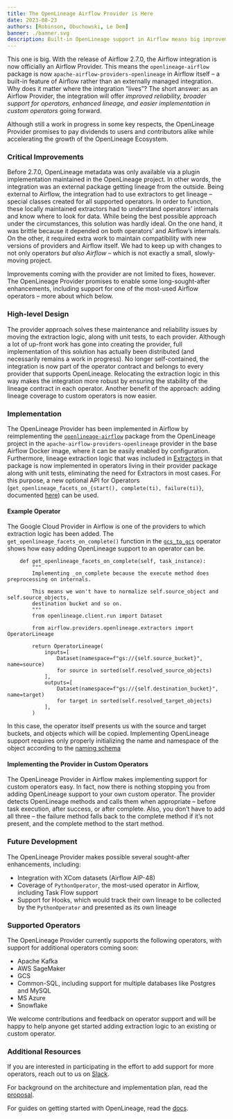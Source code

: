 ```yaml
---
title: The OpenLineage Airflow Provider is Here
date: 2023-08-23
authors: [Robinson, Obuchowski, Le Dem]
banner: ./banner.svg
description: Built-in OpenLineage support in Airflow means big improvements in reliability, lineage output, and custom operator implementation.
---
```


This one is big. With the release of Airflow 2.7.0, the Airflow integration is now officially an Airflow Provider. This means the `openlineage-airflow` package is now `apache-airflow-providers-openlineage` in Airflow itself – a built-in feature of Airflow rather than an externally managed integration. Why does it matter where the integration “lives”? The short answer: as an Airflow Provider, the integration will offer *improved reliability, broader support for operators, enhanced lineage, and easier implementation in custom operators* going forward. 

Although still a work in progress in some key respects, the OpenLineage Provider promises to pay dividends to users and contributors alike while accelerating the growth of the OpenLineage Ecosystem.

<!--truncate-->

### Critical Improvements

Before 2.7.0, OpenLineage metadata was only available via a plugin implementation maintained in the OpenLineage project. In other words, the integration was an external package getting lineage from the outside. Being external to Airflow, the integration had to use extractors to get lineage – special classes created for all supported operators. In order to function, these locally maintained extractors had to understand operators’ internals and know where to look for data. While being the best possible approach under the circumstances, this solution was hardly ideal. On the one hand, it was brittle because it depended on both operators’ and Airflow’s internals. On the other, it required extra work to maintain compatibility with new versions of providers and Airflow itself. We had to keep up with changes to not only operators *but also Airflow* – which is not exactly a small, slowly-moving project.

Improvements coming with the provider are not limited to fixes, however. The OpenLineage Provider promises to enable some long-sought-after enhancements, including support for one of the most-used Airflow operators – more about which below. 

### High-level Design

The provider approach solves these maintenance and reliability issues by moving the extraction logic, along with unit tests, to each provider. Although a lot of up-front work has gone into creating the provider, full implementation of this solution has actually been distributed (and necessarily remains a work in progress). No longer self-contained, the integration is now part of the operator contract and belongs to every provider that supports OpenLineage. Relocating the extraction logic in this way makes the integration more robust by ensuring the stability of the lineage contract in each operator. Another benefit of the approach: adding lineage coverage to custom operators is now easier.    

### Implementation

The OpenLineage Provider has been implemented in Airflow by reimplementing the [`openlineage-airflow`](https://github.com/OpenLineage/OpenLineage/tree/main/integration/airflow) package from the OpenLineage project in the `apache-airflow-providers-openlineage` provider in the base Airflow Docker image, where it can be easily enabled by configuration. Furthermore, lineage extraction logic that was included in [Extractors](https://github.com/OpenLineage/OpenLineage/tree/main/integration/airflow/openlineage/airflow/extractors) in that package is now implemented in operators living in their provider package along with unit tests, eliminating the need for Extractors in most cases. For this purpose, a new optional API for Operators (`get_openlineage_facets_on_{start(), complete(ti), failure(ti)}`, documented [here](https://openlineage.io/docs/integrations/airflow/default-extractors)) can be used.

#### Example Operator

The Google Cloud Provider in Airflow is one of the providers to which extraction logic has been added. The `get_openlineage_facets_on_complete()` function in the [`gcs_to_gcs`](https://github.com/apache/airflow/blob/main/airflow/providers/google/cloud/transfers/gcs_to_gcs.py#L556) operator shows how easy adding OpenLineage support to an operator can be.
   
```
    def get_openlineage_facets_on_complete(self, task_instance):
        """
        Implementing _on_complete because the execute method does preprocessing on internals.

        This means we won't have to normalize self.source_object and self.source_objects,
        destination bucket and so on.
        """
        from openlineage.client.run import Dataset

        from airflow.providers.openlineage.extractors import OperatorLineage

        return OperatorLineage(
            inputs=[
                Dataset(namespace=f"gs://{self.source_bucket}", name=source)
                for source in sorted(self.resolved_source_objects)
            ],
            outputs=[
                Dataset(namespace=f"gs://{self.destination_bucket}", name=target)
                for target in sorted(self.resolved_target_objects)
            ],
        )
```
In this case, the operator itself presents us with the source and target buckets, and objects which will be copied. Implementing OpenLineage support requires only properly initializing the name and namespace of the object according to the [naming schema](https://github.com/OpenLineage/docs/blob/main/docs/spec/naming.md) 

#### Implementing the Provider in Custom Operators

The OpenLineage Provider in Airflow makes implementing support for custom operators easy. In fact, now there is nothing stopping you from adding OpenLineage support to your own custom operator. The provider detects OpenLineage methods and calls them when appropriate – before task execution, after success, or after complete. Also, you don’t have to add all three – the failure method falls back to the complete method if it’s not present, and the complete method to the start method. 

### Future Development

The OpenLineage Provider makes possible several sought-after enhancements, including:

- Integration with XCom datasets (Airflow AIP-48)
- Coverage of `PythonOperator`, the most-used operator in Airflow, including Task Flow support
- Support for Hooks, which would track their own lineage to be collected by the `PythonOperator` and presented as its own lineage

### Supported Operators

The OpenLineage Provider currently supports the following operators, with support for additional operators coming soon:

- Apache Kafka
- AWS SageMaker
- GCS
- Common-SQL, including support for multiple databases like Postgres and MySQL
- MS Azure
- Snowflake

We welcome contributions and feedback on operator support and will be happy to help anyone get started adding extraction logic to an existing or custom operator.

### Additional Resources

If you are interested in participating in the effort to add support for more operators, reach out to us on [Slack](https://bit.ly/lineageslack).

For background on the architecture and implementation plan, read the [proposal](https://cwiki.apache.org/confluence/display/AIRFLOW/AIP-53+OpenLineage+in+Airflow).

For guides on getting started with OpenLineage, read the [docs](https://openlineage.io/docs/).
